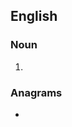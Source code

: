 ==English==

===Noun===
{{head|en|noun form}}

# {{plural of|stoat|lang=en}}

===Anagrams===
* {{anagrams|en|a=aosstt|toasts}}